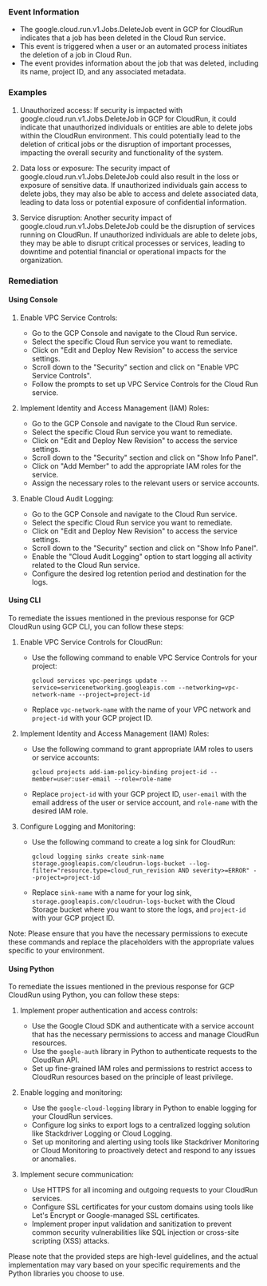 
### Event Information

- The google.cloud.run.v1.Jobs.DeleteJob event in GCP for CloudRun indicates that a job has been deleted in the Cloud Run service.
- This event is triggered when a user or an automated process initiates the deletion of a job in Cloud Run.
- The event provides information about the job that was deleted, including its name, project ID, and any associated metadata.


### Examples

1. Unauthorized access: If security is impacted with google.cloud.run.v1.Jobs.DeleteJob in GCP for CloudRun, it could indicate that unauthorized individuals or entities are able to delete jobs within the CloudRun environment. This could potentially lead to the deletion of critical jobs or the disruption of important processes, impacting the overall security and functionality of the system.

2. Data loss or exposure: The security impact of google.cloud.run.v1.Jobs.DeleteJob could also result in the loss or exposure of sensitive data. If unauthorized individuals gain access to delete jobs, they may also be able to access and delete associated data, leading to data loss or potential exposure of confidential information.

3. Service disruption: Another security impact of google.cloud.run.v1.Jobs.DeleteJob could be the disruption of services running on CloudRun. If unauthorized individuals are able to delete jobs, they may be able to disrupt critical processes or services, leading to downtime and potential financial or operational impacts for the organization.

### Remediation

#### Using Console

1. Enable VPC Service Controls:
   - Go to the GCP Console and navigate to the Cloud Run service.
   - Select the specific Cloud Run service you want to remediate.
   - Click on "Edit and Deploy New Revision" to access the service settings.
   - Scroll down to the "Security" section and click on "Enable VPC Service Controls".
   - Follow the prompts to set up VPC Service Controls for the Cloud Run service.

2. Implement Identity and Access Management (IAM) Roles:
   - Go to the GCP Console and navigate to the Cloud Run service.
   - Select the specific Cloud Run service you want to remediate.
   - Click on "Edit and Deploy New Revision" to access the service settings.
   - Scroll down to the "Security" section and click on "Show Info Panel".
   - Click on "Add Member" to add the appropriate IAM roles for the service.
   - Assign the necessary roles to the relevant users or service accounts.

3. Enable Cloud Audit Logging:
   - Go to the GCP Console and navigate to the Cloud Run service.
   - Select the specific Cloud Run service you want to remediate.
   - Click on "Edit and Deploy New Revision" to access the service settings.
   - Scroll down to the "Security" section and click on "Show Info Panel".
   - Enable the "Cloud Audit Logging" option to start logging all activity related to the Cloud Run service.
   - Configure the desired log retention period and destination for the logs.

#### Using CLI

To remediate the issues mentioned in the previous response for GCP CloudRun using GCP CLI, you can follow these steps:

1. Enable VPC Service Controls for CloudRun:
   - Use the following command to enable VPC Service Controls for your project:
     ```
     gcloud services vpc-peerings update --service=servicenetworking.googleapis.com --networking=vpc-network-name --project=project-id
     ```
   - Replace `vpc-network-name` with the name of your VPC network and `project-id` with your GCP project ID.

2. Implement Identity and Access Management (IAM) Roles:
   - Use the following command to grant appropriate IAM roles to users or service accounts:
     ```
     gcloud projects add-iam-policy-binding project-id --member=user:user-email --role=role-name
     ```
   - Replace `project-id` with your GCP project ID, `user-email` with the email address of the user or service account, and `role-name` with the desired IAM role.

3. Configure Logging and Monitoring:
   - Use the following command to create a log sink for CloudRun:
     ```
     gcloud logging sinks create sink-name storage.googleapis.com/cloudrun-logs-bucket --log-filter="resource.type=cloud_run_revision AND severity>=ERROR" --project=project-id
     ```
   - Replace `sink-name` with a name for your log sink, `storage.googleapis.com/cloudrun-logs-bucket` with the Cloud Storage bucket where you want to store the logs, and `project-id` with your GCP project ID.

Note: Please ensure that you have the necessary permissions to execute these commands and replace the placeholders with the appropriate values specific to your environment.

#### Using Python

To remediate the issues mentioned in the previous response for GCP CloudRun using Python, you can follow these steps:

1. Implement proper authentication and access controls:
   - Use the Google Cloud SDK and authenticate with a service account that has the necessary permissions to access and manage CloudRun resources.
   - Use the `google-auth` library in Python to authenticate requests to the CloudRun API.
   - Set up fine-grained IAM roles and permissions to restrict access to CloudRun resources based on the principle of least privilege.

2. Enable logging and monitoring:
   - Use the `google-cloud-logging` library in Python to enable logging for your CloudRun services.
   - Configure log sinks to export logs to a centralized logging solution like Stackdriver Logging or Cloud Logging.
   - Set up monitoring and alerting using tools like Stackdriver Monitoring or Cloud Monitoring to proactively detect and respond to any issues or anomalies.

3. Implement secure communication:
   - Use HTTPS for all incoming and outgoing requests to your CloudRun services.
   - Configure SSL certificates for your custom domains using tools like Let's Encrypt or Google-managed SSL certificates.
   - Implement proper input validation and sanitization to prevent common security vulnerabilities like SQL injection or cross-site scripting (XSS) attacks.

Please note that the provided steps are high-level guidelines, and the actual implementation may vary based on your specific requirements and the Python libraries you choose to use.

